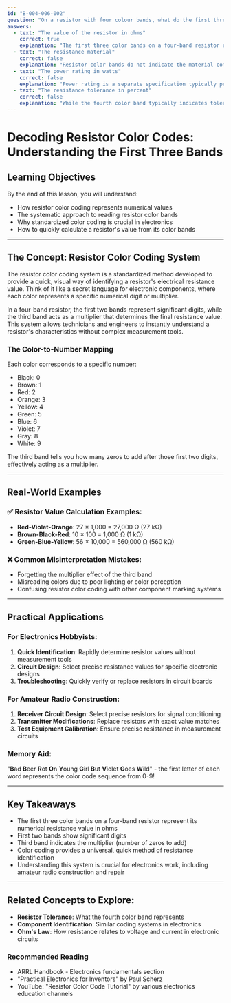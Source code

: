 ```yaml
---
id: "B-004-006-002"
question: "On a resistor with four colour bands, what do the first three colour bands indicate?"
answers:
  - text: "The value of the resistor in ohms"
    correct: true
    explanation: "The first three color bands on a four-band resistor represent the resistor's numerical value in ohms. The first two bands indicate the significant digits, while the third band serves as a multiplier to determine the complete resistance value. This standardized color coding system allows quick and accurate identification of a resistor's resistance without requiring specialized measuring equipment."
  - text: "The resistance material"
    correct: false
    explanation: "Resistor color bands do not indicate the material composition of the resistor. The material type would be determined through other manufacturing specifications, not by the color coding system used for value identification."
  - text: "The power rating in watts"
    correct: false
    explanation: "Power rating is a separate specification typically printed separately on the resistor body, not represented by the color band coding system. The color bands are exclusively used to indicate the resistance value in ohms."
  - text: "The resistance tolerance in percent"
    correct: false
    explanation: "While the fourth color band typically indicates tolerance, the first three bands are specifically used to represent the numerical resistance value. Tolerance is a separate piece of information conveyed by the fourth band."
---
```


# Decoding Resistor Color Codes: Understanding the First Three Bands

## Learning Objectives
By the end of this lesson, you will understand:
- How resistor color coding represents numerical values
- The systematic approach to reading resistor color bands
- Why standardized color coding is crucial in electronics
- How to quickly calculate a resistor's value from its color bands

---

## The Concept: Resistor Color Coding System

The resistor color coding system is a standardized method developed to provide a quick, visual way of identifying a resistor's electrical resistance value. Think of it like a secret language for electronic components, where each color represents a specific numerical digit or multiplier.

In a four-band resistor, the first two bands represent significant digits, while the third band acts as a multiplier that determines the final resistance value. This system allows technicians and engineers to instantly understand a resistor's characteristics without complex measurement tools.

### The Color-to-Number Mapping

Each color corresponds to a specific number:
- Black: 0
- Brown: 1
- Red: 2
- Orange: 3
- Yellow: 4
- Green: 5
- Blue: 6
- Violet: 7
- Gray: 8
- White: 9

The third band tells you how many zeros to add after those first two digits, effectively acting as a multiplier.

---

## Real-World Examples

### ✅ Resistor Value Calculation Examples:
- **Red-Violet-Orange**: 27 × 1,000 = 27,000 Ω (27 kΩ)
- **Brown-Black-Red**: 10 × 100 = 1,000 Ω (1 kΩ)
- **Green-Blue-Yellow**: 56 × 10,000 = 560,000 Ω (560 kΩ)

### ❌ Common Misinterpretation Mistakes:
- Forgetting the multiplier effect of the third band
- Misreading colors due to poor lighting or color perception
- Confusing resistor color coding with other component marking systems

---

## Practical Applications

### For Electronics Hobbyists:
1. **Quick Identification**: Rapidly determine resistor values without measurement tools
2. **Circuit Design**: Select precise resistance values for specific electronic designs
3. **Troubleshooting**: Quickly verify or replace resistors in circuit boards

### For Amateur Radio Construction:
1. **Receiver Circuit Design**: Select precise resistors for signal conditioning
2. **Transmitter Modifications**: Replace resistors with exact value matches
3. **Test Equipment Calibration**: Ensure precise resistance in measurement circuits

### Memory Aid:
"**B**ad **B**eer **R**ot **O**n **Y**oung **G**irl **B**ut **V**iolet **G**oes **W**ild" - the first letter of each word represents the color code sequence from 0-9!

---

## Key Takeaways

- The first three color bands on a four-band resistor represent its numerical resistance value in ohms
- First two bands show significant digits
- Third band indicates the multiplier (number of zeros to add)
- Color coding provides a universal, quick method of resistance identification
- Understanding this system is crucial for electronics work, including amateur radio construction and repair

---

## Related Concepts to Explore:
- **Resistor Tolerance**: What the fourth color band represents
- **Component Identification**: Similar coding systems in electronics
- **Ohm's Law**: How resistance relates to voltage and current in electronic circuits

### Recommended Reading
- ARRL Handbook - Electronics fundamentals section
- "Practical Electronics for Inventors" by Paul Scherz
- YouTube: "Resistor Color Code Tutorial" by various electronics education channels